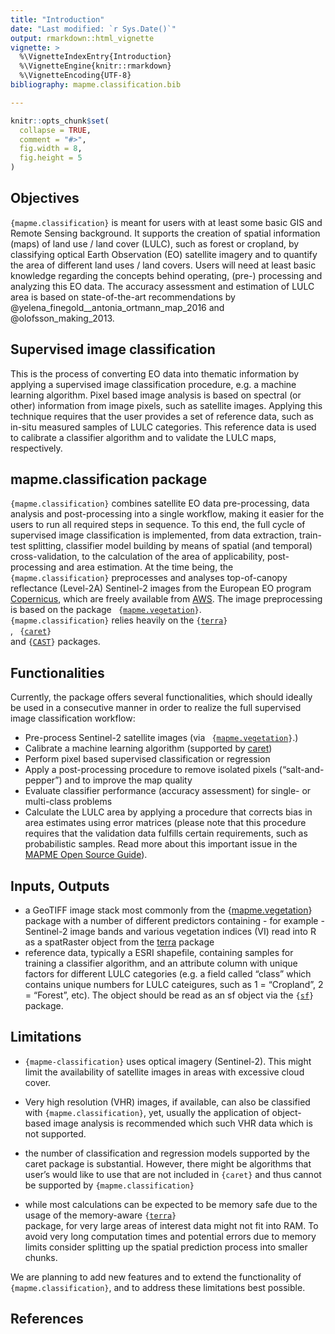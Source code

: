 ```yaml
---
title: "Introduction"
date: "Last modified: `r Sys.Date()`"
output: rmarkdown::html_vignette
vignette: >
  %\VignetteIndexEntry{Introduction}
  %\VignetteEngine{knitr::rmarkdown}
  %\VignetteEncoding{UTF-8}
bibliography: mapme.classification.bib

---
```


```r
knitr::opts_chunk$set(
  collapse = TRUE,
  comment = "#>",
  fig.width = 8,
  fig.height = 5
)
```

## Objectives 

`{mapme.classification}` is meant for users with at least some basic GIS and Remote 
Sensing background. It supports the creation of spatial information (maps) of 
land use / land cover (LULC), such as forest or cropland, by classifying optical 
Earth Observation (EO) satellite imagery and to quantify the area of different land uses / land covers. Users will need at least basic knowledge 
regarding the concepts behind operating, (pre-) processing and analyzing this EO data. 
The accuracy assessment and estimation of LULC area is based on state-of-the-art 
recommendations by @yelena_finegold__antonia_ortmann_map_2016 and @olofsson_making_2013. 

## Supervised image classification 

This is the process of converting EO data into thematic information by applying 
a supervised image classification procedure, e.g. a machine learning algorithm. 
Pixel based image analysis is based on spectral (or other) information from image 
pixels, such as satellite images. Applying this technique requires that the user 
provides a set of reference data, such as in-situ measured samples of LULC categories. 
This reference data is used to calibrate a classifier algorithm and to validate 
the LULC maps, respectively.


## mapme.classification package

`{mapme.classification}` combines satellite EO data pre-processing, data analysis and
post-processing into a single workflow, making it easier for the users to run all 
required steps in sequence. To this end, the full cycle of supervised image 
classification is implemented, from data extraction, train-test splitting, 
classifier model building by means of spatial (and temporal) cross-validation, to 
the calculation of the area of applicability, post-processing and area estimation. 
At the time being, the `{mapme.classification}` preprocesses and analyses top-of-canopy 
reflectance  (Level-2A) Sentinel-2 images from the European EO program [Copernicus](https://www.copernicus.eu/en), which are freely available from [AWS](https://registry.opendata.aws/sentinel-2/). The 
image preprocessing is based on the package 
<code> {[mapme.vegetation](https://github.com/mapme-initiative/mapme.vegetation)}</code>.  
`{mapme.classification}` relies heavily on the 
<code>{[terra](https://cran.r-project.org/web/packages/terra/index.html)} </code>, 
<code> {[caret](https://cran.r-project.org/web/packages/caret/index.html)} </code> 
and <code>{[CAST](https://cran.r-project.org/web/packages/CAST/index.html)}</code> packages. 


## Functionalities

Currently, the package offers several functionalities, which should ideally be 
used in a consecutive manner in order to realize the full supervised image classification
workflow:

-  Pre-process Sentinel-2 satellite images (via <code> {[mapme.vegetation](https://github.com/mapme-initiative/mapme.vegetation)}</code>.)
-  Calibrate a machine learning algorithm (supported by [caret](https://topepo.github.io/caret/available-models.html))
-  Perform pixel based supervised classification or regression
-  Apply a post-processing procedure to remove isolated pixels (“salt-and-pepper”) and to improve the map quality
-  Evaluate classifier performance (accuracy assessment) for single- or multi-class problems
-  Calculate the LULC area by applying a procedure that corrects bias in area estimates using error matrices (please note that this procedure requires that the validation data fulfills certain requirements, such as probabilistic samples. Read more about this important issue in the [MAPME Open Source Guide](https://github.com/mapme-initiative/mapme.osg)).


## Inputs, Outputs


-  a GeoTIFF image stack most commonly from the {[mapme.vegetation](https://github.com/mapme-initiative/mapme.vegetation)}</code>
package with a number of different predictors containing - for example - Sentinel-2
image bands and various vegetation indices (VI) read into R as a spatRaster object
from the [terra](https://cran.r-project.org/web/packages/terra/index.html) package
-  reference data, typically a ESRI shapefile, containing samples for training
a classifier algorithm, and an attribute column with unique factors for different LULC
categories (e.g. a field called "class" which contains unique numbers for LULC
cateigures, such as 1 = "Cropland", 2 = "Forest", etc). The object should be read as
an sf object via the <code>{[sf](https://cran.r-project.org/web/packages/sf/index.html)}</code> package.


## Limitations


-  `{mapme-classification}` uses optical imagery (Sentinel-2). This might limit the 
availability of satellite images in areas with excessive cloud cover. 

-  Very high resolution (VHR) images, if available, can also be classified with `{mapme.classification}`, yet, usually the application of object-based image analysis is recommended which such VHR data which is not supported.

- the number of classification and regression models supported by the caret package
is substantial. However, there might be algorithms that user's would like to use that
are not included in `{caret}` and thus cannot be supported by `{mapme.classification}`

-  while most calculations can be expected to be memory safe due to the usage of the 
memory-aware <code>{[terra](https://cran.r-project.org/web/packages/terra/index.html)} </code> 
package, for very large areas of interest data might not fit into RAM. To avoid very
long computation times and potential errors due to memory limits consider splitting 
up the spatial prediction process into smaller chunks.

We are planning to add new features and to extend the functionality of `{mapme.classification}`, 
and to address these limitations best possible.

## References

